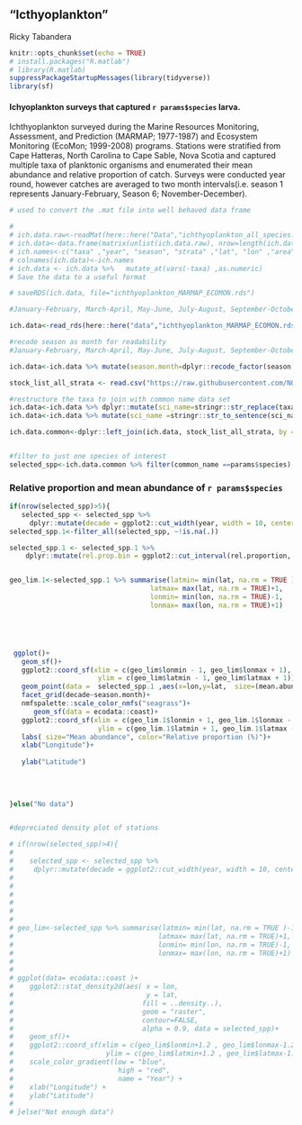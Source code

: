
## "Icthyoplankton"

Ricky Tabandera

```{r ich-setup, include=FALSE}
knitr::opts_chunk$set(echo = TRUE)
# install.packages("R.matlab")
# library(R.matlab)
suppressPackageStartupMessages(library(tidyverse))
library(sf)
```


#### Ichyoplankton surveys  that captured `r params$species` larva.
Ichthyoplankton surveyed during the Marine Resources Monitoring, Assessment, and Prediction (MARMAP; 1977-1987) and Ecosystem Monitoring (EcoMon; 1999-2008) programs.  Stations were stratified from Cape Hatteras, North Carolina to Cape Sable, Nova Scotia and captured multiple taxa of planktonic organisms and enumerated their mean abundance and relative proportion of catch. Surveys were conducted year round, however catches are averaged to two month intervals(i.e. season 1 represents January-February, Season 6; November-December). 


```{r, ich-wrangle}
# used to convert the .mat file into well behaved data frame

# 
# ich.data.raw<-readMat(here::here("Data","ichthyoplankton_all_species.mat"))
# ich.data<-data.frame(matrix(unlist(ich.data.raw), nrow=length(ich.data.raw$taxa), ncol = (length(ich.data.raw))))
# ich.names<-c("taxa" ,"year", "season", "strata" ,"lat", "lon" ,"area" ,"mean.abund","rel.proportion")
# colnames(ich.data)<-ich.names
# ich.data <- ich.data %>%   mutate_at(vars(-taxa) ,as.numeric)
# Save the data to a useful format

# saveRDS(ich.data, file="ichthyoplankton_MARMAP_ECOMON.rds")

#January-February, March-April, May-June, July-August, September-October, and November-December)

ich.data<-read_rds(here::here("data","ichthyoplankton_MARMAP_ECOMON.rds"))

#recode season as month for readability
#January-February, March-April, May-June, July-August, September-October, and November-December)

ich.data<-ich.data %>% mutate(season.month=dplyr::recode_factor(season, "1"="January-February", "2"="March-April", "3"="May-June", "4"="July-August", "5"="September-October",  "6"="November-December" ))

stock_list_all_strata <- read.csv("https://raw.githubusercontent.com/NOAA-EDAB/ECSA/master/data/stock_list.csv")

#restructure the taxa to join with common name data set
ich.data<-ich.data %>% dplyr::mutate(sci_name=stringr::str_replace(taxa, "_", " ")) 
ich.data<-ich.data %>% mutate(sci_name =stringr::str_to_sentence(sci_name))

ich.data.common<-dplyr::left_join(ich.data, stock_list_all_strata, by = "sci_name")


#filter to just one species of interest
selected_spp<-ich.data.common %>% filter(common_name ==params$species)


```



### Relative proportion and mean abundance of `r params$species`



```{r Relative_proportion plot, fig.cap = paste("Black sea bass", "larva relative proportion")}

if(nrow(selected_spp)>5){
   selected_spp <- selected_spp %>%
     dplyr::mutate(decade = ggplot2::cut_width(year, width = 10, center = 1980))
selected_spp.1<-filter_all(selected_spp, ~!is.na(.))

selected_spp.1 <- selected_spp.1 %>%
    dplyr::mutate(rel.prop.bin = ggplot2::cut_interval(rel.proportion, length = 25))


geo_lim.1<-selected_spp.1 %>% summarise(latmin= min(lat, na.rm = TRUE )-1,
                                   latmax= max(lat, na.rm = TRUE)+1,
                                   lonmin= min(lon, na.rm = TRUE)-1,
                                   lonmax= max(lon, na.rm = TRUE)+1)





 ggplot()+
   geom_sf()+
   ggplot2::coord_sf(xlim = c(geo_lim$lonmin - 1, geo_lim$lonmax + 1), 
                      ylim = c(geo_lim$latmin - 1, geo_lim$latmax + 1)) +
   geom_point(data =  selected_spp.1 ,aes(x=lon,y=lat,  size=(mean.abund),color=rel.prop.bin))+
   facet_grid(decade~season.month)+
   nmfspalette::scale_color_nmfs("seagrass")+
      geom_sf(data = ecodata::coast)+
   ggplot2::coord_sf(xlim = c(geo_lim.1$lonmin + 1, geo_lim.1$lonmax - 1), 
                      ylim = c(geo_lim.1$latmin + 1, geo_lim.1$latmax - 1))+
   labs( size="Mean abundance", color="Relative proportion (%)")+
   xlab("Longitude")+
    
   ylab("Latitude") 
 
 
 
 
}else("No data")


#depreciated density plot of stations

# if(nrow(selected_spp)>4){
#    
#    selected_spp <- selected_spp %>%
#     dplyr::mutate(decade = ggplot2::cut_width(year, width = 10, center = 1980))
#   
#   
#   
#   
# 
# 
# geo_lim<-selected_spp %>% summarise(latmin= min(lat, na.rm = TRUE )-1,
#                                    latmax= max(lat, na.rm = TRUE)+1,
#                                    lonmin= min(lon, na.rm = TRUE)-1,
#                                    lonmax= max(lon, na.rm = TRUE)+1)
# 
# 
# ggplot(data= ecodata::coast )+
#    ggplot2::stat_density2d(aes( x = lon, 
#                                 y = lat, 
#                                fill = ..density..),
#                                geom = "raster",
#                                contour=FALSE,
#                                alpha = 0.9, data = selected_spp)+
#    geom_sf()+
#    ggplot2::coord_sf(xlim = c(geo_lim$lonmin+1.2 , geo_lim$lonmax-1.2), 
#                       ylim = c(geo_lim$latmin+1.2 , geo_lim$latmax-1.2 )) +
#    scale_color_gradient(low = "blue", 
#                          high = "red", 
#                          name = "Year") +
#    xlab("Longitude") +
#    ylab("Latitude")
# 
# }else("Not enough data") 
   
   


```

